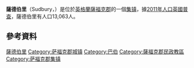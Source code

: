 {{Infobox UK place
|中文名 = 薩德伯里
|country = 英格蘭
|official_name= Sudbury
| static_image_2=
|latitude= 52.0417
|longitude= 0.72816
| population = 13,063
| population_ref =（2011年）<ref>[http://www.suffolkobservatory.info/ViewDataView.aspx?viewUniqueID=20370&geoUniqueID=1&themeUniqueID=6 2011 census results for wards in Suffolk]{{dead link|date=十月 2017 |bot=InternetArchiveBot }} Suffolk Observatory</ref>
 |shire_district= [[Babergh|Babergh]]
| shire_county = [[薩福克郡|薩福克郡]]
|region= 東英格蘭
}}
'''薩德伯里'''（Sudbury，{{IPAc-en|ˈ|s|ʌ|d|b|ər|i}}）是位於[[英格蘭|英格蘭]][[薩福克郡|薩福克郡]]的一個[[集镇|集镇]]，據[[2011年人口英國普查|2011年人口英國普查]]，薩德伯里有人口13,063人。

==參考資料==
{{Reflist}}

{{DEFAULTSORT:Sudbury}}
[[Category:薩德伯里|]]
[[Category:萨福克郡城镇|Category:萨福克郡城镇]]
[[Category:巴伯|Category:巴伯]]
[[Category:薩福克郡民政教區|Category:薩福克郡民政教區]]
[[Category:萨福克郡集镇|Category:萨福克郡集镇]]